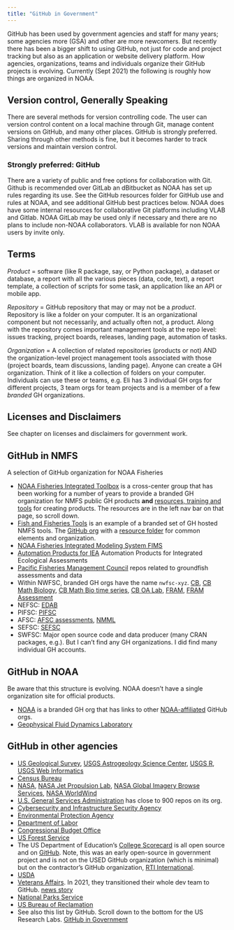 ```yaml
---
title: "GitHub in Government"
---
```


GitHub has been used by government agencies and staff for many years; some agencies more (GSA) and other are more newcomers. But recently there has been a bigger shift to using GitHub, not just for code and project tracking but also as an application or website delivery platform. How agencies, organizations, teams and individuals organize their GitHub projects is evolving. Currently (Sept 2021) the following is roughly how things are organized in NOAA.

## Version control, Generally Speaking

There are several methods for version controlling code. The user can version control content on a local machine through Git, manage content versions on GitHub, and many other places. GitHub is strongly preferred. Sharing through other methods is fine, but it becomes harder to track versions and maintain version control. 

### Strongly preferred: GitHub

There are a variety of public  and free options for collaboration with Git. Github is recommended over GitLab an dBitbucket as NOAA has set up rules regarding its use. See the GitHub resources folder for GitHub use and rules at NOAA, and see additional GitHub best practices below.
NOAA does have some internal resources for collaborative Git platforms including VLAB and Gitlab. NOAA GitLab may be used only if necessary and there are no plans to include non-NOAA collaborators. VLAB is available for non NOAA users by invite only.

## Terms

*Product* = software (like R package, say, or Python package), a dataset or database, a report with all the various pieces (data, code, text), a report template, a collection of scripts for some task, an application like an API or mobile app.

*Repository* = GitHub repository that may or may not be a *product*. Repository is like a folder on your computer. It is an organizational component but not necessarily, and actually often not, a product. Along with the repository comes important management tools at the repo level: issues tracking, project boards, releases, landing page, automation of tasks.

*Organization* = A collection of related repositories (products or not) AND the organization-level project management tools associated with those (project boards, team discussions, landing page). Anyone can create a GH organization. Think of it like a collection of folders on your computer. Individuals can use these or teams, e.g. Eli has 3 individual GH orgs for different projects, 3 team orgs for team projects and is a member of a few *branded* GH organizations.

## Licenses and Disclaimers

See chapter on licenses and disclaimers for government work.


## GitHub in NMFS

A selection of GitHub organization for NOAA Fisheries

* [NOAA Fisheries Integrated Toolbox](https://noaa-fisheries-integrated-toolbox.github.io/) is a cross-center group that has been working for a number of years to provide a branded GH organization for NMFS public GH products **and** [resources, training and tools](https://noaa-fisheries-integrated-toolbox.github.io/resources/) for creating products. The resources are in the left nav bar on that page, so scroll down.
* [Fish and Fisheries Tools](https://nmfs-fish-tools.github.io/) is an example of a branded set of GH hosted NMFS tools. The [GitHub org](https://github.com/nmfs-fish-tools) with a [resource folder](https://github.com/nmfs-fish-tools/Resources) for common elements and organization.
* [NOAA Fisheries Integrated Modeling System FIMS](https://noaa-fims.github.io/)
* [Automation Products for IEA](https://noaa-iea.github.io/) Automation Products for Integrated Ecological Assessments
* [Pacific Fisheries Management Council](https://github.com/pfmc-assessments) repos related to groundfish assessments and data
* Within NWFSC, branded GH orgs have the name `nwfsc-xyz`. [CB](https://github.com/nwfsc-cb), [CB Math Biology](https://github.com/nwfsc-math-bio), [CB Math Bio time series](https://github.com/nwfsc-timeseries), [CB OA Lab](https://github.com/NWFSC-OA-lab), [FRAM](https://github.com/nwfsc-fram), [FRAM Assessment](https://github.com/nwfsc-assess)
* NEFSC: [EDAB](https://github.com/NOAA-EDAB)
* PIFSC: [PIFSC](https://github.com/PIFSC-NMFS-NOAA)
* AFSC: [AFSC assessments](https://github.com/afsc-assessments), [NMML](https://github.com/NMML)
* SEFSC: [SEFSC](https://github.com/SEFSC)
* SWFSC: Major open source code and data producer (many CRAN packages, e.g.). But I can't find any GH organizations. I did find many individual GH accounts.

## GitHub in NOAA

Be aware that this structure is evolving. NOAA doesn't have a single organization site for official products. 

* [NOAA](https://github.com/NOAAGov) is a branded GH org that has links to other [NOAA-affiliated](https://github.com/NOAAGov/NOAA-Affiliated-Projects) GitHub orgs. 
* [Geophysical Fluid Dynamics Laboratory](https://github.com/NOAA-GFDL)

  
## GitHub in other agencies

* [US Geological Survey](https://github.com/usgs), [USGS Astrogeology Science Center](https://github.com/USGS-Astrogeology), [USGS R](https://github.com/USGS-R), [USGS Web Informatics](https://github.com/usgs-wim)
* [Census Bureau](https://github.com/uscensusbureau)
* [NASA](https://github.com/nasa), [NASA Jet Propulsion Lab](https://github.com/nasa-jpl), [NASA Global Imagery Browse Services](https://github.com/nasa-gibs), [NASA WorldWind](https://github.com/NASAWorldWind)
* [U.S. General Services Administration](https://github.com/GSA) has close to 900 repos on its org.
* [Cybersecurity and Infrastructure Security Agency](https://github.com/cisagov)
* [Environmental Protection Agency](https://github.com/USEPA)
* [Department of Labor](https://github.com/USDepartmentofLabor)
* [Congressional Budget Office](https://github.com/US-CBO)
* [US Forest Service](https://github.com/USDAForestService)
* The US Department of Education's [College Scorecard](https://collegescorecard.ed.gov) is all open source and on [GitHub](https://github.com/RTICWDT/college-scorecard). Note, this was an early open-source in government project and is not on the USED GitHub organization (which is minimal) but on the contractor's GitHub organization, [RTI International](https://www.rti.org/).
* [USDA](https://github.com/usda)
* [Veterans Affairs](https://github.com/department-of-veterans-affairs). In 2021, they transitioned their whole dev team to GitHub. [news story](https://github.com/customer-stories/va)
* [National Parks Service](https://github.com/nationalparkservice)
* [US Bureau of Reclamation](https://github.com/usbr)
* See also this list by GitHub. Scroll down to the bottom for the US Research Labs. [GitHub in Government](https://government.github.com/community/)
